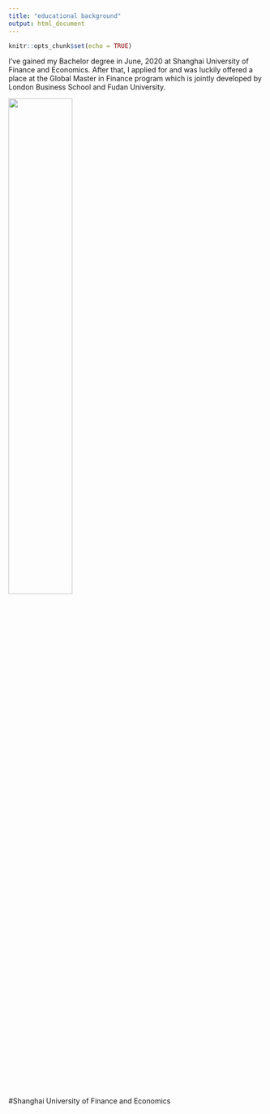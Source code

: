 ```yaml
---
title: "educational background"
output: html_document
---
```


```r
knitr::opts_chunk$set(echo = TRUE)
```

I've gained my Bachelor degree in June, 2020 at Shanghai University of Finance and Economics. After that, I applied for and was luckily offered a place at the Global Master in Finance program which is jointly developed by London Business School and Fudan University. 

![](01.jpg){height=50%, width=50%}

#Shanghai University of Finance and Economics



